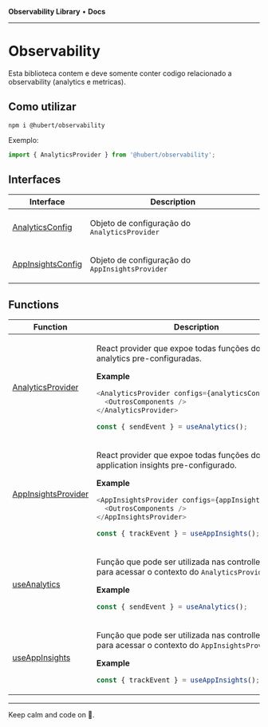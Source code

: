 
<Meta title="Libs/Observability/Overview" />

**Observability Library** • **Docs**

***

# Observability

Esta biblioteca contem e deve somente conter codigo relacionado a observability (analytics e metricas).

## Como utilizar

```
npm i @hubert/observability
```

Exemplo:

```javascript
import { AnalyticsProvider } from '@hubert/observability';
```

## Interfaces

<table>
<thead>
<tr>
<th>Interface</th>
<th>Description</th>
</tr>
</thead>
<tbody>
<tr>
<td>

[AnalyticsConfig](/?path=/docs/libs-observability-interfaces-analyticsconfig)

</td>
<td>

Objeto de configuração do `AnalyticsProvider`

</td>
</tr>
<tr>
<td>

[AppInsightsConfig](/?path=/docs/libs-observability-interfaces-appinsightsconfig)

</td>
<td>

Objeto de configuração do `AppInsightsProvider`

</td>
</tr>
</tbody>
</table>

## Functions

<table>
<thead>
<tr>
<th>Function</th>
<th>Description</th>
</tr>
</thead>
<tbody>
<tr>
<td>

[AnalyticsProvider](/?path=/docs/libs-observability-functions-analyticsprovider)

</td>
<td>

React provider que expoe todas funções do google analytics pre-configuradas.

**Example**

```ts
<AnalyticsProvider configs={analyticsConfig}>
  <OutrosComponents />
</AnalyticsProvider>

const { sendEvent } = useAnalytics();
```

</td>
</tr>
<tr>
<td>

[AppInsightsProvider](/?path=/docs/libs-observability-functions-appinsightsprovider)

</td>
<td>

React provider que expoe todas funções do application insights pre-configurado.

**Example**

```ts
<AppInsightsProvider configs={appInsightsConfig}>
  <OutrosComponents />
</AppInsightsProvider>

const { trackEvent } = useAppInsights();
```

</td>
</tr>
<tr>
<td>

[useAnalytics](/?path=/docs/libs-observability-functions-useanalytics)

</td>
<td>

Função que pode ser utilizada nas controllers/pages para acessar o contexto do `AnalyticsProvider`

**Example**

```ts
const { sendEvent } = useAnalytics();
```

</td>
</tr>
<tr>
<td>

[useAppInsights](/?path=/docs/libs-observability-functions-useappinsights)

</td>
<td>

Função que pode ser utilizada nas controllers/pages para acessar o contexto do `AppInsightsProvider`

**Example**

```ts
const { trackEvent } = useAppInsights();
```

</td>
</tr>
</tbody>
</table>


***

Keep calm and code on 🤘.
